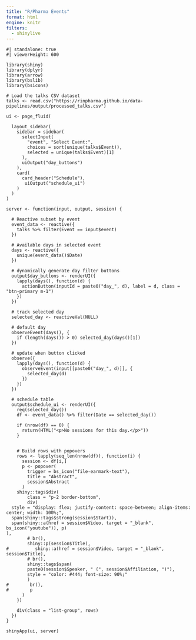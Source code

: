 ```yaml
---
title: "R/Pharma Events"
format: html
engine: knitr
filters:
  - shinylive
---
```


```shinylive-r
#| standalone: true
#| viewerHeight: 600

library(shiny)
library(dplyr)
library(arrow)
library(bslib)
library(bsicons)

# Load the talks CSV dataset
talks <- read.csv("https://rinpharma.github.io/data-pipelines/output/processed_talks.csv")

ui <- page_fluid(
  
  layout_sidebar(
    sidebar = sidebar(
      selectInput(
        "event", "Select Event:",
        choices = sort(unique(talks$Event)),
        selected = unique(talks$Event)[1]
      ),
      uiOutput("day_buttons")
    ),
    card(
      card_header("Schedule"),
       uiOutput("schedule_ui")
    )
  )
)

server <- function(input, output, session) {
  
  # Reactive subset by event
  event_data <- reactive({
    talks %>% filter(Event == input$event)
  })
  
  # Available days in selected event
  days <- reactive({
    unique(event_data()$Date)
  })
  
  # dynamically generate day filter buttons
  output$day_buttons <- renderUI({
    lapply(days(), function(d) {
      actionButton(inputId = paste0("day_", d), label = d, class = "btn-primary m-1")
    })
  })
  
  # track selected day
  selected_day <- reactiveVal(NULL)
  
  # default day
  observeEvent(days(), {
    if (length(days()) > 0) selected_day(days()[1])
  })
  
  # update when button clicked
  observe({
    lapply(days(), function(d) {
      observeEvent(input[[paste0("day_", d)]], {
        selected_day(d)
      })
    })
  })
  
  # schedule table
  output$schedule_ui <- renderUI({
    req(selected_day())
    df <- event_data() %>% filter(Date == selected_day())
    
    if (nrow(df) == 0) {
      return(HTML("<p>No sessions for this day.</p>"))
    }
    
    
    # Build rows with popovers
    rows <- lapply(seq_len(nrow(df)), function(i) {
      session <- df[i,]
      p <- popover(
        trigger = bs_icon("file-earmark-text"),
        title = "Abstract",
        session$Abstract
      )
    shiny::tags$div(
        class = "p-2 border-bottom",
        div(
  style = "display: flex; justify-content: space-between; align-items: center; width: 100%;",
  span(shiny::tags$strong(session$Start)),
  span(shiny::a(href = session$Video, target = "_blank", bs_icon("youtube")), p)
),
        # br(),
        shiny::p(session$Title),
#          shiny::a(href = session$Video, target = "_blank", session$Title),
        # br(),
        shiny::tags$span(
        paste0(session$Speaker, " (", session$Affiliation, ")"),
        style = "color: #444; font-size: 90%;"
        )
#        br(),
#        p
      )
    })
    
    div(class = "list-group", rows)
  })
}

shinyApp(ui, server)
```